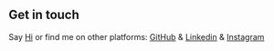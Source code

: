 ## Get in touch

Say [Hi](mailto:ammarjabakji@gmail.com) or find me on other platforms: [GitHub](https://github.com/ammarjabakji) & [Linkedin](https://bit.ly/3mCOxGp) & [Instagram](https://bit.ly/2PL7J9g)
